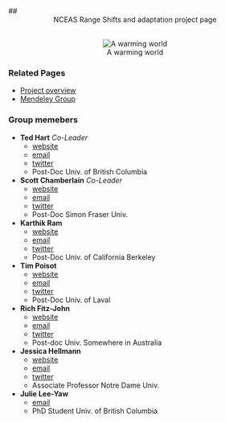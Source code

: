 ## <center> NCEAS Range Shifts and adaptation project page</center>

<br>
<center>
![A warming world](http://www.nasa.gov/images/content/105582main_GlobalWarming_2060_lg.jpg)</center>

###  Related Pages

* [Project overview](NCEAS_outline.html)
* [Mendeley Group](http://www.mendeley.com/groups/2481881/range-shifts-and-adaptation-nceas-group/overview/)


### Group memebers

* **Ted Hart**  _Co-Leader_
  * [website](http://emhart.github.com)
  * [email](mailto:edmund.m.hart@gmail.com)
  * [twitter](http://twitter.com/DistribEcology)
  * Post-Doc Univ. of British Columbia
  
* **Scott Chamberlain**  _Co-Leader_
  * [website](http://schamberlain.github.com/scott)
  * [email](mailto:myrmecocystus@gmail.com)
  * [twitter](http://twitter.com/recology_)
  * Post-Doc Simon Fraser Univ.

* **Karthik Ram**
  * [website](http://nature.berkeley.edu/~kram/)
  * [email](mailto:karthik.ram@gmail.com)
  * [twitter](http://twitter.com/_inundata)
  * Post-Doc Univ. of California Berkeley
  
* **Tim Poisot**
  * [website](timotheepoisot.fr)
  * [email](mailto:t.poisot@gmail.com)
  * [twitter](http://twitter.com/tpoi)
  * Post-Doc Univ. of Laval

* **Rich Fitz-John**
  * [website](http://www.zoology.ubc.ca/~fitzjohn/)
  * [email](mailto:fitzjohn@zoology.ubc.ca)
  * [twitter](http://twitter.com/phylorich)
  * Post-doc Univ. Somewhere in Australia

* **Jessica Hellmann**
  * [website](http://www.nd.edu/~hellmann/Hellmann_Lab/Hellmann_Home.html)
  * [email](mailto:hellmann.3@nd.edu)
  * [twitter](http://twitter.com/JessicaHellmann)
  * Associate Professor Notre Dame Univ.

* **Julie Lee-Yaw**
  * [email](mailto:lee-yaw@zoology.ubc.ca)
  * PhD Student Univ. of British Columbia

  
  